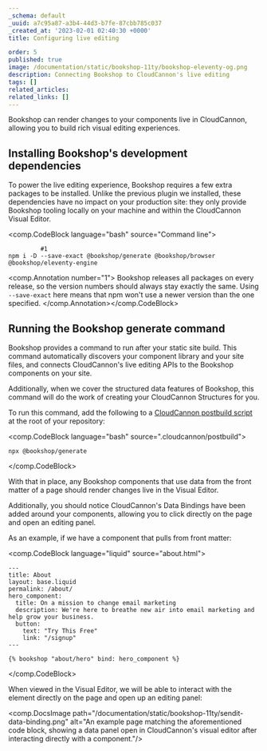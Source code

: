 ```yaml
---
_schema: default
_uuid: a7c95a87-a3b4-44d3-b7fe-87cbb785c037
_created_at: '2023-02-01 02:40:30 +0000'
title: Configuring live editing

order: 5
published: true
image: /documentation/static/bookshop-11ty/bookshop-eleventy-og.png
description: Connecting Bookshop to CloudCannon's live editing
tags: []
related_articles:
related_links: []
---
```

Bookshop can render changes to your components live in CloudCannon, allowing you to build rich visual editing experiences.

## Installing Bookshop's development dependencies

To power the live editing experience, Bookshop requires a few extra packages to be installed. Unlike the previous plugin we installed, these dependencies have no impact on your production site: they only provide Bookshop tooling locally on your machine and within the CloudCannon Visual Editor.

<comp.CodeBlock language="bash" source="Command line">
```
         #1
npm i -D --save-exact @bookshop/generate @bookshop/browser @bookshop/eleventy-engine
```
<comp.Annotation number="1">
  Bookshop releases all packages on every release, so the version numbers should
  always stay exactly the same. Using `--save-exact` here means that npm won't use a newer version
  than the one specified.
</comp.Annotation></comp.CodeBlock>

## Running the Bookshop generate command

Bookshop provides a command to run after your static site build. This command automatically discovers your component library and your site files, and connects CloudCannon's live editing APIs to the Bookshop components on your site.

Additionally, when we cover the structured data features of Bookshop, this command will do the work of creating your CloudCannon Structures for you.

To run this command, add the following to a [CloudCannon postbuild script](https://cloudcannon.com/documentation/articles/extending-your-build-process-with-hooks/) at the root of your repository:

<comp.CodeBlock language="bash" source=".cloudcannon/postbuild">
```
npx @bookshop/generate
```
</comp.CodeBlock>

With that in place, any Bookshop components that use data from the front matter of a page should render changes live in the Visual Editor.

Additionally, you should notice CloudCannon's Data Bindings have been added around your components, allowing you to click directly on the page and open an editing panel.

As an example, if we have a component that pulls from front matter:

<comp.CodeBlock language="liquid" source="about.html">
```
---
title: About
layout: base.liquid
permalink: /about/
hero_component:
  title: On a mission to change email marketing
  description: We're here to breathe new air into email marketing and help grow your business.
  button:
    text: "Try This Free"
    link: "/signup"
---

{% bookshop "about/hero" bind: hero_component %}

```
</comp.CodeBlock>

When viewed in the Visual Editor, we will be able to interact with the element directly on the page and open up an editing panel:

<comp.DocsImage path="/documentation/static/bookshop-11ty/sendit-data-binding.png" alt="An example page matching the aforementioned code block, showing a data panel open in CloudCannon's visual editor after interacting directly with a component."/>